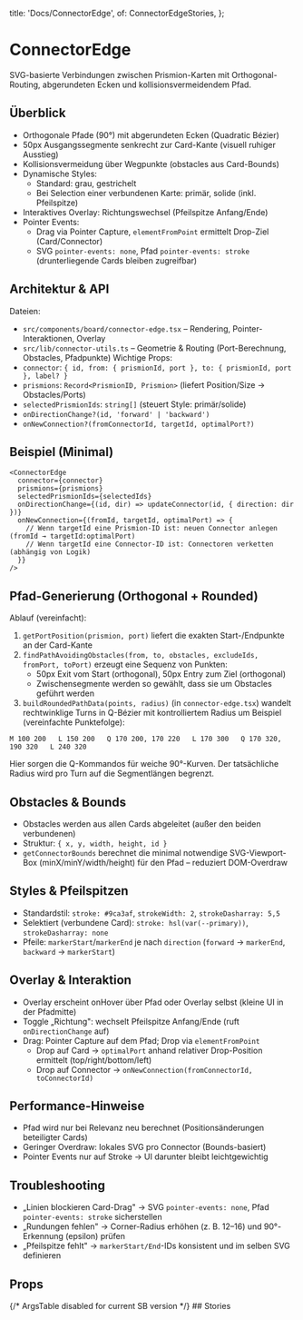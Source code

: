 

  title: 'Docs/ConnectorEdge',
  of: ConnectorEdgeStories,
};

# ConnectorEdge

SVG-basierte Verbindungen zwischen Prismion-Karten mit Orthogonal-Routing, abgerundeten Ecken und kollisionsvermeidendem Pfad.
## Überblick
- Orthogonale Pfade (90°) mit abgerundeten Ecken (Quadratic Bézier)
- 50px Ausgangssegmente senkrecht zur Card-Kante (visuell ruhiger Ausstieg)
- Kollisionsvermeidung über Wegpunkte (obstacles aus Card-Bounds)
- Dynamische Styles:
  - Standard: grau, gestrichelt
  - Bei Selection einer verbundenen Karte: primär, solide (inkl. Pfeilspitze)
- Interaktives Overlay: Richtungswechsel (Pfeilspitze Anfang/Ende)
- Pointer Events:
  - Drag via Pointer Capture, `elementFromPoint` ermittelt Drop-Ziel (Card/Connector)
  - SVG `pointer-events: none`, Pfad `pointer-events: stroke` (drunterliegende Cards bleiben zugreifbar)
## Architektur & API
Dateien:
- `src/components/board/connector-edge.tsx` – Rendering, Pointer-Interaktionen, Overlay
- `src/lib/connector-utils.ts` – Geometrie & Routing (Port-Berechnung, Obstacles, Pfadpunkte)
Wichtige Props:
- `connector`: `{ id, from: { prismionId, port }, to: { prismionId, port }, label? }`
- `prismions`: `Record<PrismionID, Prismion>` (liefert Position/Size → Obstacles/Ports)
- `selectedPrismionIds`: `string[]` (steuert Style: primär/solide)
- `onDirectionChange?(id, 'forward' | 'backward')`
- `onNewConnection?(fromConnectorId, targetId, optimalPort?)`
## Beispiel (Minimal)
```tsx
<ConnectorEdge
  connector={connector}
  prismions={prismions}
  selectedPrismionIds={selectedIds}
  onDirectionChange={(id, dir) => updateConnector(id, { direction: dir })}
  onNewConnection={(fromId, targetId, optimalPort) => {
    // Wenn targetId eine Prismion-ID ist: neuen Connector anlegen (fromId → targetId:optimalPort)
    // Wenn targetId eine Connector-ID ist: Connectoren verketten (abhängig von Logik)
  }}
/>
```
## Pfad-Generierung (Orthogonal + Rounded)
Ablauf (vereinfacht):
1) `getPortPosition(prismion, port)` liefert die exakten Start-/Endpunkte an der Card-Kante
2) `findPathAvoidingObstacles(from, to, obstacles, excludeIds, fromPort, toPort)` erzeugt eine Sequenz von Punkten:
   - 50px Exit vom Start (orthogonal), 50px Entry zum Ziel (orthogonal)
   - Zwischensegmente werden so gewählt, dass sie um Obstacles geführt werden
3) `buildRoundedPathData(points, radius)` (in `connector-edge.tsx`) wandelt rechtwinklige Turns in Q-Bézier mit kontrolliertem Radius um
Beispiel (vereinfachte Punktefolge):
```text
M 100 200   L 150 200   Q 170 200, 170 220   L 170 300   Q 170 320, 190 320   L 240 320
```
Hier sorgen die Q-Kommandos für weiche 90°-Kurven. Der tatsächliche Radius wird pro Turn auf die Segmentlängen begrenzt.
## Obstacles & Bounds
- Obstacles werden aus allen Cards abgeleitet (außer den beiden verbundenen)
- Struktur: `{ x, y, width, height, id }`
- `getConnectorBounds` berechnet die minimal notwendige SVG-Viewport-Box (minX/minY/width/height) für den Pfad – reduziert DOM-Overdraw
## Styles & Pfeilspitzen
- Standardstil: `stroke: #9ca3af`, `strokeWidth: 2`, `strokeDasharray: 5,5`
- Selektiert (verbundene Card): `stroke: hsl(var(--primary))`, `strokeDasharray: none`
- Pfeile: `markerStart`/`markerEnd` je nach `direction` (`forward` → `markerEnd`, `backward` → `markerStart`)
## Overlay & Interaktion
- Overlay erscheint onHover über Pfad oder Overlay selbst (kleine UI in der Pfadmitte)
- Toggle „Richtung": wechselt Pfeilspitze Anfang/Ende (ruft `onDirectionChange` auf)
- Drag: Pointer Capture auf dem Pfad; Drop via `elementFromPoint`
  - Drop auf Card → `optimalPort` anhand relativer Drop-Position ermittelt (top/right/bottom/left)
  - Drop auf Connector → `onNewConnection(fromConnectorId, toConnectorId)`
## Performance-Hinweise
- Pfad wird nur bei Relevanz neu berechnet (Positionsänderungen beteiligter Cards)
- Geringer Overdraw: lokales SVG pro Connector (Bounds-basiert)
- Pointer Events nur auf Stroke → UI darunter bleibt leichtgewichtig
## Troubleshooting
- „Linien blockieren Card-Drag" → SVG `pointer-events: none`, Pfad `pointer-events: stroke` sicherstellen
- „Rundungen fehlen" → Corner-Radius erhöhen (z. B. 12–16) und 90°-Erkennung (epsilon) prüfen
- „Pfeilspitze fehlt" → `markerStart/End`-IDs konsistent und im selben SVG definieren
## Props
<Primary />
{/* ArgsTable disabled for current SB version */}
## Stories
<Stories />